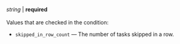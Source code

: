 _string_ \| **required**<br/><br/>Values that are checked in the condition:

- `skipped_in_row_count` — The number of tasks skipped in a row.